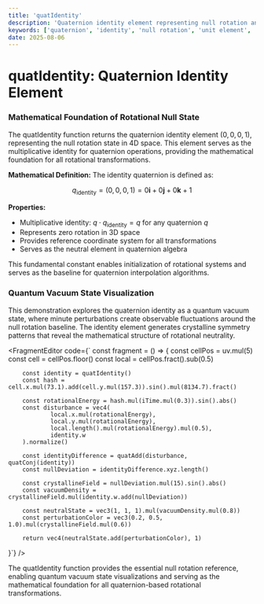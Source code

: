 ```yaml
---
title: 'quatIdentity'
description: 'Quaternion identity element representing null rotation and reference state'
keywords: ['quaternion', 'identity', 'null rotation', 'unit element', 'reference state']
date: 2025-08-06
---
```



# quatIdentity: Quaternion Identity Element

### Mathematical Foundation of Rotational Null State

The quatIdentity function returns the quaternion identity element $(0, 0, 0, 1)$, representing the null rotation state in 4D space. This element serves as the multiplicative identity for quaternion operations, providing the mathematical foundation for all rotational transformations.

**Mathematical Definition:**
The identity quaternion is defined as:

$$
q_{\text{identity}} = (0, 0, 0, 1) = 0\mathbf{i} + 0\mathbf{j} + 0\mathbf{k} + 1
$$

**Properties:**

- Multiplicative identity: $q \cdot q_{\text{identity}} = q$ for any quaternion $q$
- Represents zero rotation in 3D space
- Provides reference coordinate system for all transformations
- Serves as the neutral element in quaternion algebra

This fundamental constant enables initialization of rotational systems and serves as the baseline for quaternion interpolation algorithms.

### Quantum Vacuum State Visualization

This demonstration explores the quaternion identity as a quantum vacuum state, where minute perturbations create observable fluctuations around the null rotation baseline. The identity element generates crystalline symmetry patterns that reveal the mathematical structure of rotational neutrality.

<FragmentEditor
        code={`
const fragment = () => {
        const cellPos = uv.mul(5)
        const cell = cellPos.floor()
        const local = cellPos.fract().sub(0.5)

        const identity = quatIdentity()
        const hash = cell.x.mul(73.1).add(cell.y.mul(157.3)).sin().mul(8134.7).fract()

        const rotationalEnergy = hash.mul(iTime.mul(0.3)).sin().abs()
        const disturbance = vec4(
                local.x.mul(rotationalEnergy),
                local.y.mul(rotationalEnergy),
                local.length().mul(rotationalEnergy).mul(0.5),
                identity.w
        ).normalize()

        const identityDifference = quatAdd(disturbance, quatConj(identity))
        const nullDeviation = identityDifference.xyz.length()

        const crystallineField = nullDeviation.mul(15).sin().abs()
        const vacuumDensity = crystallineField.mul(identity.w.add(nullDeviation))

        const neutralState = vec3(1, 1, 1).mul(vacuumDensity.mul(0.8))
        const perturbationColor = vec3(0.2, 0.5, 1.0).mul(crystallineField.mul(0.6))

        return vec4(neutralState.add(perturbationColor), 1)

}`}
/>

The quatIdentity function provides the essential null rotation reference, enabling quantum vacuum state visualizations and serving as the mathematical foundation for all quaternion-based rotational transformations.
